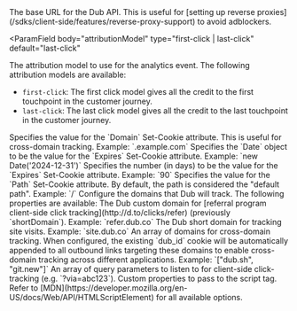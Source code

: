 <ParamField body="apiHost" type="url" default="https://api.dub.co">
  The base URL for the Dub API. This is useful for [setting up reverse
  proxies](/sdks/client-side/features/reverse-proxy-support) to avoid
  adblockers.
</ParamField>

<ParamField
  body="attributionModel"
  type="first-click | last-click"
  default="last-click"
>
  The attribution model to use for the analytics event. The following
  attribution models are available:

- `first-click`: The first click model
  gives all the credit to the first touchpoint in the customer journey.
- `last-click`: The last click model gives all the credit to the last
  touchpoint in the customer journey.

</ParamField>

<ParamField body="cookieOptions" type="CookieOption Object">
  <Expandable title="properties">
    <ParamField body="domain" type="string">
      Specifies the value for the `Domain` Set-Cookie attribute. This is useful
      for cross-domain tracking. Example: `.example.com`
    </ParamField>
    <ParamField body="expires" type="integer" default="90">
      Specifies the `Date` object to be the value for the `Expires` Set-Cookie
      attribute. Example: `new Date('2024-12-31')`
    </ParamField>
    <ParamField body="expiresInDays" type="integer" default="90">
      Specifies the number (in days) to be the value for the `Expires`
      Set-Cookie attribute. Example: `90`
    </ParamField>
    <ParamField body="path" type="string" default="/">
      Specifies the value for the `Path` Set-Cookie attribute. By default, the
      path is considered the "default path". Example: `/`
    </ParamField>
  </Expandable>
</ParamField>

<ParamField body="domainsConfig" type="JSON-stringified object">
  Configure the domains that Dub will track. The following properties are available:

  <Expandable title="properties">
    <ParamField body="refer" type="string">
      The Dub custom domain for [referral program client-side click tracking](http://d.to/clicks/refer)
      (previously `shortDomain`).
      Example: `refer.dub.co`
    </ParamField>
    <ParamField body="site" type="string">
      The Dub short domain for tracking site visits.
      Example: `site.dub.co`
    </ParamField>
    <ParamField body="outbound" type="string | string[]">
      An array of domains for cross-domain tracking. When configured, the existing
      `dub_id` cookie will be automatically appended to all outbound links
      targeting these domains to enable cross-domain tracking across different
      applications.
      Example: `["dub.sh", "git.new"]`
    </ParamField>
  </Expandable>
</ParamField>

<ParamField body="queryParams" type="string[]" default='["via"]'>
  An array of query parameters to listen to for client-side click-tracking (e.g.
  `?via=abc123`).
</ParamField>

<ParamField body="scriptProps" type="HTMLScriptElement Object">
  Custom properties to pass to the script tag. Refer to
  [MDN](https://developer.mozilla.org/en-US/docs/Web/API/HTMLScriptElement) for
  all available options.
</ParamField>
